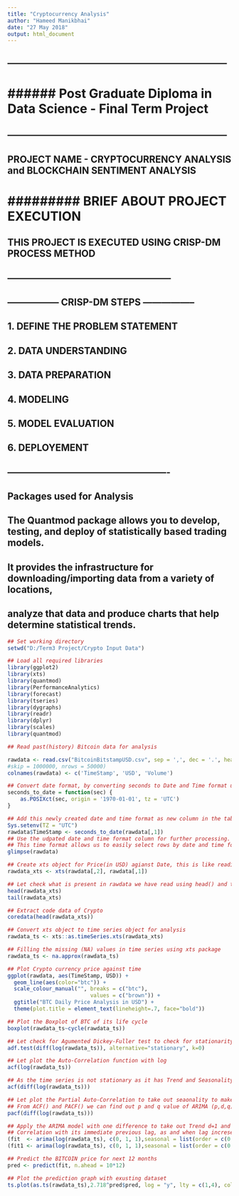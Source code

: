 ---
title: "Cryptocurrency Analysis"
author: "Hameed Manikbhai"
date: "27 May 2018"
output: html_document
---

## -----------------------------------------------------------------------##
# ###### Post Graduate Diploma in Data Science - Final Term Project  #######
## -----------------------------------------------------------------------##

## PROJECT NAME - CRYPTOCURRENCY ANALYSIS and BLOCKCHAIN SENTIMENT ANALYSIS 

# #########        BRIEF ABOUT PROJECT EXECUTION    ########
## THIS PROJECT IS EXECUTED USING CRISP-DM PROCESS METHOD ##
##  ----------------------------------------------------- ##

##  -----------------  CRISP-DM STEPS  ----------------- ##
##             1. DEFINE THE PROBLEM STATEMENT           ##
##             2. DATA UNDERSTANDING                     ##
##             3. DATA PREPARATION                       ##
##             4. MODELING                               ##
##             5. MODEL EVALUATION                       ##
##             6. DEPLOYEMENT                            ##
##  ---------------------------------------------------- ##


## Packages used for Analysis #############################
## The Quantmod package allows you to develop, testing, and deploy of statistically based trading models. 
## It provides the infrastructure for downloading/importing data from a variety of locations, 
## analyze that data and produce charts that help determine statistical trends. 



```{r libraries}
## Set working directory
setwd("D:/Term3 Project/Crypto Input Data")

## Load all required libraries
library(ggplot2)
library(xts)
library(quantmod)
library(PerformanceAnalytics)
library(forecast)
library(tseries)
library(dygraphs)
library(readr)
library(dplyr)
library(scales)
library(quantmod)

## Read past(history) Bitcoin data for analysis

rawdata <- read.csv("BitcoinBitstampUSD.csv", sep = ',', dec = '.', head = FALSE, nrows = 5000) 
#skip = 1000000, nrows = 50000)
colnames(rawdata) <- c('TimeStamp', 'USD', 'Volume')

## Convert date format, by converting seconds to Date and Time format using following function
seconds_to_date = function(sec) {
    as.POSIXct(sec, origin = '1970-01-01', tz = 'UTC')
}

## Add this newly created date and time format as new column in the table
Sys.setenv(TZ = "UTC")
rawdata$TimeStamp <- seconds_to_date(rawdata[,1])
## Use the udpated date and time format column for further processing. 
## This time format allows us to easily select rows by date and time format for further proccessing
glimpse(rawdata)

## Create xts object for Price(in USD) agianst Date, this is like reading closing price of each Crypto for each day
rawdata_xts <- xts(rawdata[,2], rawdata[,1])

## Let check what is present in rawdata we have read using head() and tail()
head(rawdata_xts)
tail(rawdata_xts)

## Extract code data of Crypto 
coredata(head(rawdata_xts))

## Convert xts object to time series object for analysis
rawdata_ts <- xts::as.timeSeries.xts(rawdata_xts)

## Filling the missing (NA) values in time series using xts package
rawdata_ts <- na.approx(rawdata_ts)

## Plot Crypto currency price against time
ggplot(rawdata, aes(TimeStamp, USD)) + 
  geom_line(aes(color="btc")) +
  scale_colour_manual("", breaks = c("btc"),
                          values = c("brown")) +
  ggtitle("BTC Daily Price Analysis in USD") + 
  theme(plot.title = element_text(lineheight=.7, face="bold"))

## Plot the Boxplot of BTC of its life cycle
boxplot(rawdata_ts~cycle(rawdata_ts))

## Let check for Agumented Dickey-Fuller test to check for stationarity
adf.test(diff(log(rawdata_ts)), alternative="stationary", k=0)

## Let plot the Auto-Correlation function with log
acf(log(rawdata_ts))

## As the time series is not stationary as it has Trend and Seasonality
acf(diff(log(rawdata_ts)))

## Let plot the Partial Auto-Correlation to take out seaonality to make time series Stationary
## From ACF() and PACF() we can find out p and q value of ARIMA (p,d,q)
pacf(diff(log(rawdata_ts)))

## Apply the ARIMA model with one difference to take out Trend d=1 and with lag of 1, as it has very close 
## Correlation with its immediate previous lag, as and when lag increses the correlation decays
(fit  <- arima(log(rawdata_ts), c(0, 1, 1),seasonal = list(order = c(0, 1, 1), period = 12)))
(fit1 <- arima(log(rawdata_ts), c(0, 1, 1),seasonal = list(order = c(0, 1, 1), period = 12)))

## Predict the BITCOIN price for next 12 months
pred <- predict(fit, n.ahead = 10*12)

## Plot the prediction graph with exusting dataset
ts.plot(as.ts(rawdata_ts),2.718^pred$pred, log = "y", lty = c(1,4), col = "green")

```


